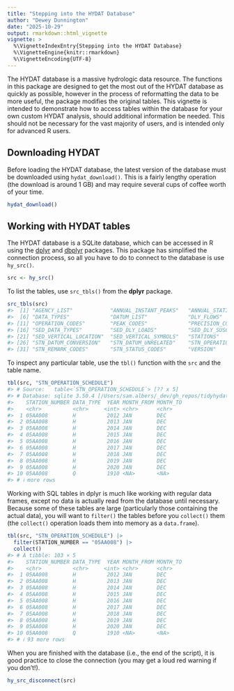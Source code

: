 ```yaml
---
title: "Stepping into the HYDAT Database"
author: "Dewey Dunnington"
date: "2025-10-29"
output: rmarkdown::html_vignette
vignette: >
  %\VignetteIndexEntry{Stepping into the HYDAT Database}
  %\VignetteEngine{knitr::rmarkdown}
  %\VignetteEncoding{UTF-8}
---
```




The HYDAT database is a massive hydrologic data resource. The functions in this package are designed to get the most out of the HYDAT database as quickly as possible, however in the process of reformatting the data to be more useful, the package modifies the original tables. This vignette is intended to demonstrate how to access tables within the database for your own custom HYDAT analysis, should additional information be needed. This should not be necessary for the vast majority of users, and is intended only for advanced R users.

## Downloading HYDAT

Before loading the HYDAT database, the latest version of the database must be downloaded using `hydat_download()`. This is a fairly lengthy operation (the download is around 1 GB) and may require several cups of coffee worth of your time.


``` r
hydat_download()
```



## Working with HYDAT tables

The HYDAT database is a SQLite database, which can be accessed in R using the [dplyr](https://dplyr.tidyverse.org/) and [dbplyr](https://dbplyr.tidyverse.org/) packages. This package has simplified the connection process, so all you have to do to connect to the database is use `hy_src()`.


``` r
src <- hy_src()
```

To list the tables, use `src_tbls()` from the **dplyr** package.


``` r
src_tbls(src)
#>  [1] "AGENCY_LIST"            "ANNUAL_INSTANT_PEAKS"   "ANNUAL_STATISTICS"      "CONCENTRATION_SYMBOLS"  "DATA_SYMBOLS"          
#>  [6] "DATA_TYPES"             "DATUM_LIST"             "DLY_FLOWS"              "DLY_LEVELS"             "MEASUREMENT_CODES"     
#> [11] "OPERATION_CODES"        "PEAK_CODES"             "PRECISION_CODES"        "REGIONAL_OFFICE_LIST"   "SAMPLE_REMARK_CODES"   
#> [16] "SED_DATA_TYPES"         "SED_DLY_LOADS"          "SED_DLY_SUSCON"         "SED_SAMPLES"            "SED_SAMPLES_PSD"       
#> [21] "SED_VERTICAL_LOCATION"  "SED_VERTICAL_SYMBOLS"   "STATIONS"               "STN_DATA_COLLECTION"    "STN_DATA_RANGE"        
#> [26] "STN_DATUM_CONVERSION"   "STN_DATUM_UNRELATED"    "STN_OPERATION_SCHEDULE" "STN_REGULATION"         "STN_REMARKS"           
#> [31] "STN_REMARK_CODES"       "STN_STATUS_CODES"       "VERSION"
```

To inspect any particular table, use the `tbl()` function with the `src` and the table name.


``` r
tbl(src, "STN_OPERATION_SCHEDULE")
#> # Source:   table<`STN_OPERATION_SCHEDULE`> [?? x 5]
#> # Database: sqlite 3.50.4 [/Users/sam.albers/_dev/gh_repos/tidyhydat/inst/test_db/tinyhydat.sqlite3]
#>    STATION_NUMBER DATA_TYPE  YEAR MONTH_FROM MONTH_TO
#>    <chr>          <chr>     <int> <chr>      <chr>   
#>  1 05AA008        H          2012 JAN        DEC     
#>  2 05AA008        H          2013 JAN        DEC     
#>  3 05AA008        H          2014 JAN        DEC     
#>  4 05AA008        H          2015 JAN        DEC     
#>  5 05AA008        H          2016 JAN        DEC     
#>  6 05AA008        H          2017 JAN        DEC     
#>  7 05AA008        H          2018 JAN        DEC     
#>  8 05AA008        H          2019 JAN        DEC     
#>  9 05AA008        H          2020 JAN        DEC     
#> 10 05AA008        Q          1910 <NA>       <NA>    
#> # ℹ more rows
```

Working with SQL tables in dplyr is much like working with regular data frames, except no data is actually read from the database until necessary. Because some of these tables are large (particularly those containing the actual data), you will want to `filter()` the tables before you `collect()` them (the `collect()` operation loads them into memory as a `data.frame`).


``` r
tbl(src, "STN_OPERATION_SCHEDULE") |>
  filter(STATION_NUMBER == "05AA008") |>
  collect()
#> # A tibble: 103 × 5
#>    STATION_NUMBER DATA_TYPE  YEAR MONTH_FROM MONTH_TO
#>    <chr>          <chr>     <int> <chr>      <chr>   
#>  1 05AA008        H          2012 JAN        DEC     
#>  2 05AA008        H          2013 JAN        DEC     
#>  3 05AA008        H          2014 JAN        DEC     
#>  4 05AA008        H          2015 JAN        DEC     
#>  5 05AA008        H          2016 JAN        DEC     
#>  6 05AA008        H          2017 JAN        DEC     
#>  7 05AA008        H          2018 JAN        DEC     
#>  8 05AA008        H          2019 JAN        DEC     
#>  9 05AA008        H          2020 JAN        DEC     
#> 10 05AA008        Q          1910 <NA>       <NA>    
#> # ℹ 93 more rows
```

When you are finished with the database (i.e., the end of the script), it is good practice to close the connection (you may get a loud red warning if you don't!).


``` r
hy_src_disconnect(src)
```


